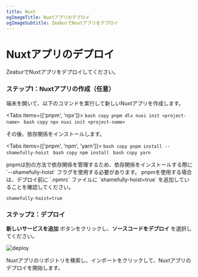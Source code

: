 ```yaml
---
title: Nuxt
ogImageTitle: Nuxtアプリのデプロイ
ogImageSubtitle: ZeaburでNuxtアプリをデプロイ
---
```



# Nuxtアプリのデプロイ

ZeaburでNuxtアプリをデプロイしてください。

### ステップ1：Nuxtアプリの作成（任意）

端末を開いて、以下のコマンドを実行して新しいNuxtアプリを作成します。

<Tabs items={['pnpm', 'npx']}>
  <Tab>
    ```bash copy
    pnpm dlx nuxi init <project-name>
    ```
  </Tab>
  <Tab>
    ```bash copy
    npx nuxi init <project-name>
    ```
  </Tab>
</Tabs>

その後、依存関係をインストールします。

<Tabs items={['pnpm', 'npm', 'yarn']}>
  <Tab>
    ```bash copy
    pnpm install --shamefully-hoist
    ```
  </Tab>
  <Tab>
    ```bash copy
    npm install
    ```
  </Tab>
  <Tab>
    ```bash copy
    yarn
    ```
  </Tab>
</Tabs>

<Callout type="info" emoji="ℹ️">
  pnpmは別の方法で依存関係を管理するため、依存関係をインストールする際に `--shamefully-hoist` フラグを使用する必要があります。
  pnpmを使用する場合は、デプロイ前に `.npmrc` ファイルに `shamefully-hoist=true` を追加していることを確認してください。
</Callout>

````.npmrc filename=".npmrc" copy
shamefully-hoist=true
````

### ステップ2：デプロイ

**新しいサービスを追加** ボタンをクリックし、**ソースコードをデプロイ** を選択してください。

![deploy](/deploy/common/select-service.en-US.png)

Nuxtアプリのリポジトリを検索し、インポートをクリックして、Nuxtアプリのデプロイを開始します。